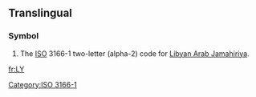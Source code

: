 {{also|ly|-ly|.ly}}
==Translingual==
===Symbol===
{{infl|mul|symbol}}
# The [[ISO]] 3166-1 two-letter (alpha-2) code for [[Libyan Arab Jamahiriya]].

[[Category:ISO 3166-1]]

[[fr:LY]]